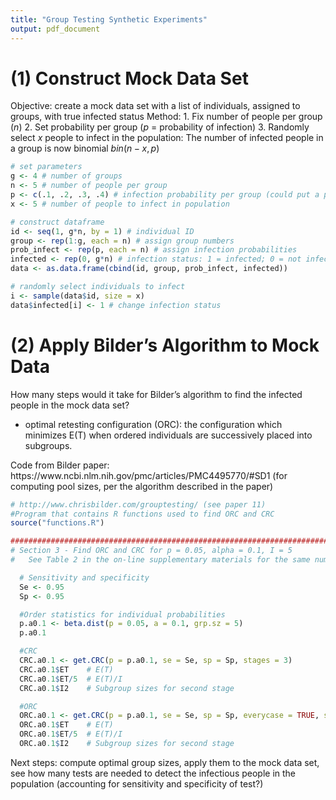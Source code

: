 ```yaml
---
title: "Group Testing Synthetic Experiments"
output: pdf_document
---
```


# (1) Construct Mock Data Set
Objective: create a mock data set with a list of individuals, assigned to groups, with true infected status
Method:
1. Fix number of people per group ($n$)
2. Set probability per group ($p$ = probability of infection)
3. Randomly select $x$ people to infect in the population: The number of infected people in a group is now binomial $bin(n-x, p)$

```r
# set parameters
g <- 4 # number of groups
n <- 5 # number of people per group
p <- c(.1, .2, .3, .4) # infection probability per group (could put a probability distribution, for now just specifying values)
x <- 5 # number of people to infect in population

# construct dataframe
id <- seq(1, g*n, by = 1) # individual ID
group <- rep(1:g, each = n) # assign group numbers
prob_infect <- rep(p, each = n) # assign infection probabilities
infected <- rep(0, g*n) # infection status: 1 = infected; 0 = not infected
data <- as.data.frame(cbind(id, group, prob_infect, infected))

# randomly select individuals to infect
i <- sample(data$id, size = x)
data$infected[i] <- 1 # change infection status

```

# (2) Apply Bilder's Algorithm to Mock Data
How many steps would it take for Bilder's algorithm to find the infected people in the mock data set?

- optimal retesting configuration (ORC): the configuration which minimizes E(T) when ordered individuals are successively placed into subgroups.

Code from Bilder paper: https://www.ncbi.nlm.nih.gov/pmc/articles/PMC4495770/#SD1
(for computing pool sizes, per the algorithm described in the paper)
```r
# http://www.chrisbilder.com/grouptesting/ (see paper 11)
#Program that contains R functions used to find ORC and CRC
source("functions.R")

################################################################################
# Section 3 - Find ORC and CRC for p = 0.05, alpha = 0.1, I = 5
#   See Table 2 in the on-line supplementary materials for the same numerical values

  # Sensitivity and specificity
  Se <- 0.95
  Sp <- 0.95

  #Order statistics for individual probabilities
  p.a0.1 <- beta.dist(p = 0.05, a = 0.1, grp.sz = 5)
  p.a0.1

  #CRC
  CRC.a0.1 <- get.CRC(p = p.a0.1, se = Se, sp = Sp, stages = 3)
  CRC.a0.1$ET    # E(T)
  CRC.a0.1$ET/5  # E(T)/I
  CRC.a0.1$I2    # Subgroup sizes for second stage

  #ORC
  ORC.a0.1 <- get.CRC(p = p.a0.1, se = Se, sp = Sp, everycase = TRUE, stages = 3)
  ORC.a0.1$ET    # E(T)
  ORC.a0.1$ET/5  # E(T)/I
  ORC.a0.1$I2    # Subgroup sizes for second stage
```

Next steps: compute optimal group sizes, apply them to the mock data set, see how many tests are needed to detect the infectious people in the population (accounting for sensitivity and specificity of test?)



